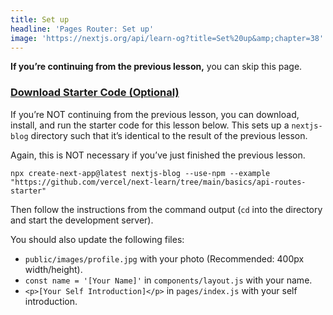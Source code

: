 ```yaml
---
title: Set up
headline: 'Pages Router: Set up'
image: 'https://nextjs.org/api/learn-og?title=Set%20up&amp;chapter=38'
---
```


**If you’re continuing from the previous lesson,** you can skip this page.

### [Download Starter Code (Optional)](#download-starter-code-optional)

If you’re NOT continuing from the previous lesson, you can download, install, and run the starter code for this lesson below. This sets up a `nextjs-blog` directory such that it’s identical to the result of the previous lesson.

Again, this is NOT necessary if you’ve just finished the previous lesson.

```
npx create-next-app@latest nextjs-blog --use-npm --example "https://github.com/vercel/next-learn/tree/main/basics/api-routes-starter"
```

Then follow the instructions from the command output (`cd` into the directory and start the development server).

You should also update the following files:

*   `public/images/profile.jpg` with your photo (Recommended: 400px width/height).
*   `const name = '[Your Name]'` in `components/layout.js` with your name.
*   `<p>[Your Self Introduction]</p>` in `pages/index.js` with your self introduction.
